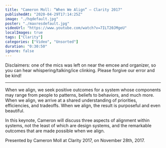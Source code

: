 ```yaml
---
title: "Cameron Moll: “When We Align” — Clarity 2017"
publishedAt: "2020-04-29T17:14:25Z"
image: "./hqdefault.jpg"
poster: "./maxresdefault.jpg"
videoUrl: "https://www.youtube.com/watch?v=7ILT20JMgeU"
localImages: true
tags: ["Clarity"]
categories: ["Video", "Unsorted"]
duration: "0:30:50"
ignore: false
---
```


Disclaimers: one of the mics was left on near the emcee and organizer, so you can hear whispering/talking/ice clinking. Please forgive our error and be kind!

---

When we align, we seek positive outcomes for a system whose components may range from people to patterns, beliefs to behaviors, and much more. When we align, we arrive at a shared understanding of priorities, efficiencies, and tradeoffs. When we align, the result is purposeful and even beautiful.

In this keynote, Cameron will discuss three aspects of alignment within systems, not the least of which are design systems, and the remarkable outcomes that are made possible when we align.

Presented by Cameron Moll at Clarity 2017, on November 28th, 2017.

